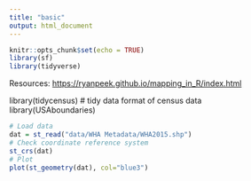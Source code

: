 ```yaml
---
title: "basic"
output: html_document
---
```


```r
knitr::opts_chunk$set(echo = TRUE)
library(sf)
library(tidyverse)
```

Resources:
<https://ryanpeek.github.io/mapping_in_R/index.html>

library(tidycensus) # tidy data format of census data
library(USAboundaries)

```r
# Load data
dat = st_read("data/WHA Metadata/WHA2015.shp")
# Check coordinate reference system
st_crs(dat)
# Plot
plot(st_geometry(dat), col="blue3")
```